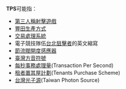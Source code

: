 '''TPS'''可能指：

*[[第三人稱射擊遊戲|第三人稱射擊遊戲]]
*[[豐田生產方式|豐田生產方式]]
*[[交易處理系統|交易處理系統]]
*電子競技隊伍[[台北狙擊者|台北狙擊者]]的英文縮寫
*[[節流閥開度感應器|節流閥開度感應器]]
*[[臺灣方音符號|臺灣方音符號]]
*[[每秒事務處理量|每秒事務處理量]](Transaction Per Second)
*[[租者置其屋計劃|租者置其屋計劃]](Tenants Purchase Scheme)
*[[台灣光子源|台灣光子源]](Taiwan Photon Source)

{{消歧义|cat=三字拉丁字母缩写消歧义}}